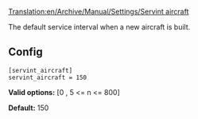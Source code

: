 [[Translation:en/Archive/Manual/Settings/Servint aircraft]]


The default service interval when a new aircraft is built.

== Config ==

<pre>
[servint_aircraft]
servint_aircraft = 150
</pre>

'''Valid options:''' [0 , 5 <= n <= 800]

'''Default:''' 150